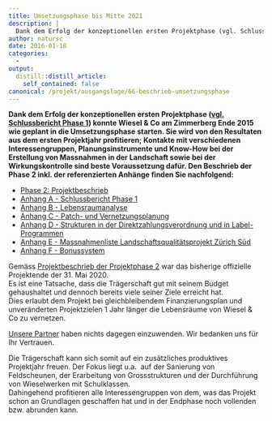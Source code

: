 ```yaml
---
title: Umsetzungsphase bis Mitte 2021
description: |
  Dank dem Erfolg der konzeptionellen ersten Projektphase (vgl. Schlussbericht Phase 1) konnte Wiesel & Co am Zimmerberg Ende 2015 wie geplant in die Umsetzungsphase starten. Sie wird von den Resultaten aus dem ersten Projektjahr profitieren; Kontakte mit verschiedenen Interessengruppen, Planungsinstrumente und Know-How bei der Erstellung von Massnahmen in der Landschaft sowie bei der Wirkungskontrolle sind beste Voraussetzung dafür.Das Projekt wird am 31. Mai 2021 beendet werden.Den Beschrieb der Phase 2 inkl. der referenzierten Anhänge finden Sie nachfolgend:
author: natursc
date: 2016-01-18
categories:
  - 
output:
  distill::distill_article:
    self_contained: false
canonical: /projekt/ausgangslage/66-beschrieb-umsetzungsphase
---
```



**Dank dem Erfolg der konzeptionellen ersten Projektphase ([vgl.
Schlussbericht Phase
1](images/dokumente/AnhangA_WiCoZ_Phase_1_Schlussbericht_2015_06_20.pdf))
konnte Wiesel & Co am Zimmerberg Ende 2015 wie geplant in die
Umsetzungsphase starten. Sie wird von den Resultaten aus dem ersten
Projektjahr profitieren; Kontakte mit verschiedenen Interessengruppen,
Planungsinstrumente und Know-How bei der Erstellung von Massnahmen in
der Landschaft sowie bei der Wirkungskontrolle sind beste Voraussetzung
dafür. Den Beschrieb der Phase 2 inkl. der referenzierten Anhänge finden
Sie nachfolgend:**

-   [Phase 2:
    Projektbeschrieb](images/dokumente/beschrieb_umsetzungsphase/WiCoZ_Phase_2_Projektbeschrieb.pdf)
-   [Anhang A - Schlussbericht Phase
    1](images/dokumente/AnhangA_WiCoZ_Phase_1_Schlussbericht_2015_06_20.pdf)
-   [Anhang B -
    Lebensraumanalyse](images/dokumente/beschrieb_umsetzungsphase/AnhangB_Ratnaweera_Tutorial_II_red.pdf)
-   [Anhang C - Patch- und
    Vernetzungsplanung](images/dokumente/beschrieb_umsetzungsphase/AnhangC_Patch_Vernetzungsplanung.pdf)
-   [Anhang D - Strukturen in der Direktzahlungsverordnung und in
    Label-Programmen](images/dokumente/beschrieb_umsetzungsphase/Strukturen_DZV_Label_Staeheli2016.pdf)
-   [Anhang E - Massnahmenliste Landschaftsqualitätsprojekt Zürich
    Süd](images/dokumente/beschrieb_umsetzungsphase/AnhangE_massnahmenliste_lqp_sued.pdf)
-   [Anhang F - Bonussystem](images/dokumente/Bonussystem_WiCoZ.pdf)

Gemäss [Projektbeschrieb der Projektphase
2](projekt/ausgangslage/66-beschrieb-umsetzungsphase) war das bisherige
offizielle Projektende der 31. Mai 2020.   
Es ist eine Tatsache, dass die Trägerschaft gut mit seinem Budget
gehaushaltet und dennoch bereits viele seiner Ziele erreicht hat.   
Dies erlaubt dem Projekt bei gleichbleibendem Finanzierungsplan und
unveränderten Projektzielen 1 Jahr länger die Lebensräume von Wiesel &
Co zu vernetzen.

[Unsere Partner](ueber-uns/7-partner) haben nichts dagegen einzuwenden.
Wir bedanken uns für Ihr Vertrauen.

Die Trägerschaft kann sich somit auf ein zusätzliches produktives
Projektjahr freuen. Der Fokus liegt u.a.  auf der Sanierung von
Feldscheunen, der Erarbeitung von Grossstrukturen und der Durchführung
von Wieselwerken mit Schulklassen.  
Dahingehend profitieren alle Interessengruppen von dem, was das Projekt
schon an Grundlagen geschaffen hat und in der Endphase noch vollenden
bzw. abrunden kann.

<!--http://wieselundco.ch/projekt/ausgangslage/66-beschrieb-umsetzungsphase-->
